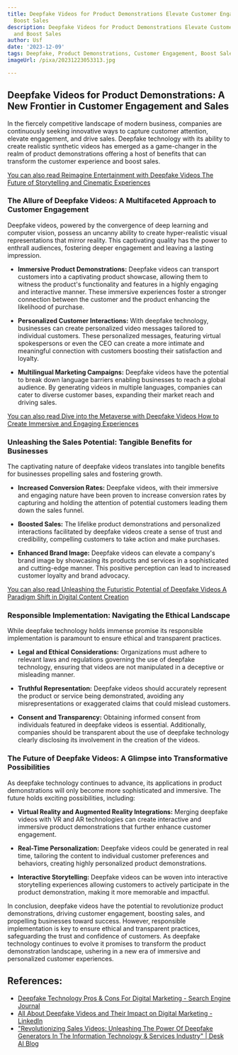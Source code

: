 ```yaml
---
title: Deepfake Videos for Product Demonstrations Elevate Customer Engagement and
  Boost Sales
description: Deepfake Videos for Product Demonstrations Elevate Customer Engagement
  and Boost Sales
author: Usf
date: '2023-12-09'
tags: Deepfake, Product Demonstrations, Customer Engagement, Boost Sales
imageUrl: /pixa/20231223053313.jpg

---
```

##  Deepfake Videos for Product Demonstrations:  A New Frontier in Customer Engagement and Sales

In the fiercely competitive  landscape of modern business, companies are continuously seeking innovative ways to  capture customer attention, elevate engagement, and drive sales. Deepfake technology with its ability to create realistic synthetic videos has  emerged as a game-changer in the realm of product demonstrations offering a host of benefits that can transform  the customer experience and boost sales.

[You can also read Reimagine Entertainment with Deepfake Videos The  Future  of  Storytelling and Cinematic Experiences](Reimagine%20Entertainment%20with%20Deepfake%20Videos%20The%20Future%20of%20Storytelling%20and%20Cinematic%20Experiences)


### The Allure of Deepfake Videos: A Multifaceted Approach  to Customer Engagement

Deepfake videos, powered by the convergence of deep learning and computer vision, possess an uncanny ability to create hyper-realistic  visual representations that mirror reality. This captivating  quality has the power to enthrall audiences, fostering deeper engagement and leaving a lasting impression.

* **Immersive Product Demonstrations:** Deepfake videos can transport customers  into a captivating product showcase, allowing them to witness the  product's functionality and features in  a highly engaging and interactive manner. These immersive experiences  foster a stronger connection between the customer and the product enhancing the likelihood of purchase.

* **Personalized  Customer  Interactions:** With  deepfake technology,  businesses can create personalized video messages tailored to individual customers. These personalized messages, featuring virtual  spokespersons or even  the CEO can  create a more intimate and meaningful connection with customers boosting their satisfaction and loyalty.

*  **Multilingual  Marketing Campaigns:** Deepfake videos have the potential to  break down language barriers enabling businesses to reach a global  audience. By generating videos in multiple languages, companies can  cater to diverse customer bases, expanding their market reach and driving sales.

[You can also read Dive into the Metaverse with Deepfake Videos How to  Create Immersive and Engaging Experiences](Dive%20into%20the%20Metaverse%20with%20Deepfake%20Videos%20How%20to%20Create%20Immersive%20and%20Engaging%20Experiences)


### Unleashing the Sales Potential: Tangible  Benefits for Businesses

The captivating nature of deepfake  videos translates into tangible benefits  for  businesses propelling sales and fostering growth.

* **Increased Conversion Rates:** Deepfake videos, with their immersive and engaging nature have been proven  to increase conversion rates by capturing  and holding the attention  of potential customers leading them down the sales funnel.

* **Boosted Sales:** The lifelike product demonstrations and personalized interactions  facilitated by deepfake videos create a sense of trust and credibility, compelling customers to take action and make purchases.

* **Enhanced Brand Image:** Deepfake videos can elevate  a company's brand image by showcasing its products and services in a sophisticated and cutting-edge manner. This positive  perception can lead to increased customer loyalty and brand advocacy.

[You can also  read Unleashing  the  Futuristic Potential of Deepfake  Videos A Paradigm Shift in Digital Content Creation](Unleashing%20the%20Futuristic%20Potential%20of%20Deepfake%20Videos%20A%20Paradigm%20Shift%20in%20Digital%20Content%20Creation)


### Responsible Implementation: Navigating the Ethical Landscape

While  deepfake technology holds immense  promise its responsible implementation is paramount to ensure ethical and transparent practices.

* **Legal and Ethical Considerations:** Organizations must adhere to relevant laws and regulations governing  the use of deepfake technology, ensuring that videos are not manipulated in a deceptive  or misleading manner.

* **Truthful Representation:** Deepfake videos should accurately represent the product  or service being demonstrated, avoiding any misrepresentations or exaggerated claims that could mislead customers.

* **Consent and  Transparency:** Obtaining informed consent from individuals featured in deepfake videos is essential. Additionally, companies should be  transparent about the use of deepfake technology clearly disclosing its involvement in  the creation of the videos.

### The Future of Deepfake Videos:  A Glimpse into Transformative  Possibilities

As deepfake technology continues to advance, its applications in product demonstrations will only become more sophisticated and immersive. The future holds  exciting possibilities,  including:

* **Virtual Reality and Augmented  Reality Integrations:** Merging deepfake videos with VR  and AR technologies can create interactive and immersive  product demonstrations that further enhance customer engagement.

* **Real-Time Personalization:** Deepfake  videos could be generated in real time, tailoring the  content to individual customer preferences and behaviors, creating highly personalized product demonstrations.

* **Interactive Storytelling:** Deepfake videos  can be woven into interactive storytelling experiences allowing customers to actively participate in  the product demonstration, making it more  memorable and  impactful.

In conclusion, deepfake videos have the potential to revolutionize product demonstrations, driving customer engagement, boosting sales, and propelling businesses toward success. However, responsible implementation is key to ensure ethical and transparent practices, safeguarding the trust  and confidence  of customers.  As deepfake technology  continues to evolve it promises to transform  the product demonstration landscape, ushering in a new era of immersive  and personalized customer experiences.

## References:
- [Deepfake Technology Pros & Cons For Digital Marketing - Search Engine Journal](https://www.searchenginejournal.com/deepfake-technology-digital-marketing/454395/)
- [All About Deepfake Videos and Their Impact on Digital Marketing - LinkedIn](https://www.linkedin.com/pulse/all-deepfake-videos-impact-digital-marketing-digitaldrushti-pqgtf)
- ["Revolutionizing Sales Videos: Unleashing The Power Of Deepfake Generators In The Information Technology & Services Industry" | Desk AI Blog](https://www.desks.ai/industry/information-technology-and-services/revolutionizing-sales-videos-unleashing-the-power-of-deepfake-generators-in-the-information-technology-and-services-industry+651c389fe8aa0fd5ce071fbe/)
